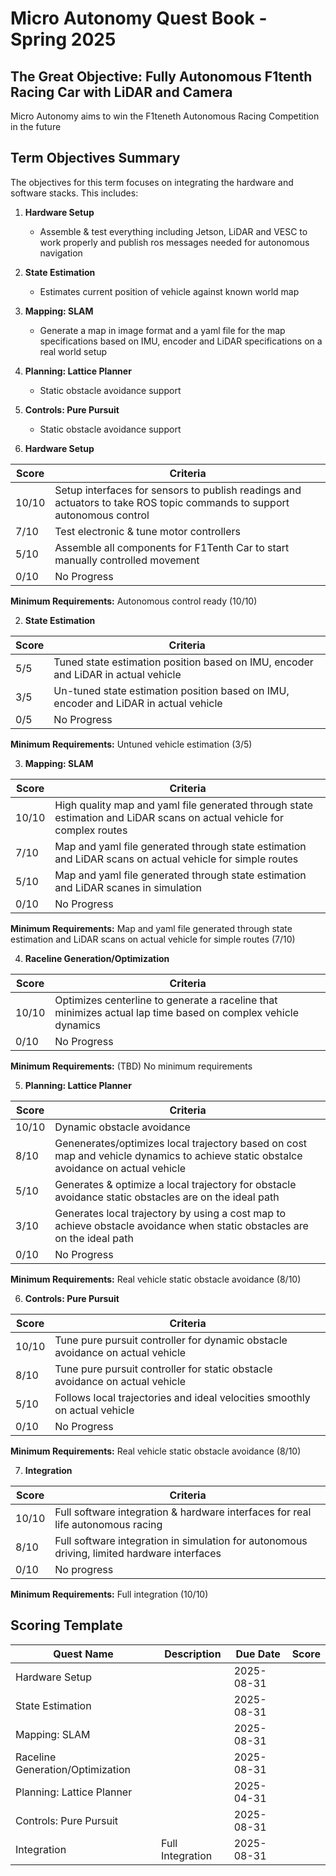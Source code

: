 # Micro Autonomy Quest Book - Spring 2025

## The Great Objective: Fully Autonomous F1tenth Racing Car with LiDAR and Camera

Micro Autonomy aims to win the F1teneth Autonomous Racing Competition in the future

## Term Objectives Summary

The objectives for this term focuses on integrating the hardware and software stacks. This includes:

1. **Hardware Setup**
   - Assemble & test everything including Jetson, LiDAR and VESC to work properly and publish ros messages needed for autonomous navigation
2. **State Estimation**
   - Estimates current position of vehicle against known world map
2. **Mapping: SLAM**
   - Generate a map in image format and a yaml file for the map specifications based on IMU, encoder and LiDAR specifications on a real world setup
3. **Planning: Lattice Planner**
   - Static obstacle avoidance support
4. **Controls: Pure Pursuit**
   - Static obstacle avoidance support

1. **Hardware Setup**

| Score | Criteria                                                                 |
|-------|-------------------------------------------------------------------------|
| 10/10 |  Setup interfaces for sensors to publish readings and actuators to take ROS topic commands to support autonomous control|
| 7/10 |  Test electronic & tune motor controllers |
| 5/10 |  Assemble all components for F1Tenth Car to start manually controlled movement|
| 0/10  | No Progress                                                          |

**Minimum Requirements:** Autonomous control ready (10/10)

2. **State Estimation**

| Score | Criteria                                                                 |
|-------|-------------------------------------------------------------------------|
| 5/5  | Tuned state estimation position based on IMU, encoder and LiDAR in actual vehicle | 
| 3/5  | Un-tuned state estimation position based on IMU, encoder and LiDAR in actual vehicle | 
| 0/5  | No Progress                                                          |

**Minimum Requirements:** Untuned vehicle estimation (3/5)

3. **Mapping: SLAM**

| Score | Criteria                                                                 |
|-------|-------------------------------------------------------------------------|
| 10/10 | High quality map and yaml file generated through state estimation and LiDAR scans on actual vehicle for complex routes|
| 7/10 | Map and yaml file generated through state estimation and LiDAR scans on actual vehicle for simple routes|
| 5/10  | Map and yaml file generated through state estimation and LiDAR scanes in simulation | 
| 0/10  | No Progress                                                          |

**Minimum Requirements:** Map and yaml file generated through state estimation and LiDAR scans on actual vehicle for simple routes (7/10)


4. **Raceline Generation/Optimization**

| Score | Criteria                                                                 |
|-------|-------------------------------------------------------------------------|
| 10/10 | Optimizes centerline to generate a raceline that minimizes actual lap time based on complex vehicle dynamics |
| 0/10  | No Progress                                                          |

**Minimum Requirements:** (TBD) No minimum requirements

5. **Planning: Lattice Planner**

| Score | Criteria                                                                 |
|-------|-------------------------------------------------------------------------|
| 10/10 | Dynamic obstacle avoidance |
| 8/10 | Genenerates/optimizes local trajectory based on cost map and vehicle dynamics to achieve static obstalce avoidance on actual vehicle|
| 5/10  | Generates & optimize a local trajectory for obstacle avoidance static obstacles are on the ideal path | 
| 3/10  | Generates local trajectory by using a cost map to achieve obstacle avoidance when static obstacles are on the ideal path | 
| 0/10  | No Progress                                                          |

**Minimum Requirements:** Real vehicle static obstacle avoidance (8/10) 

6. **Controls: Pure Pursuit**

| Score | Criteria                                                                 |
|-------|-------------------------------------------------------------------------|
| 10/10 | Tune pure pursuit controller for dynamic obstacle avoidance on actual vehicle |
| 8/10 | Tune pure pursuit controller for static obstacle avoidance on actual vehicle |
| 5/10 | Follows local trajectories and ideal velocities smoothly on actual vehicle |
| 0/10  | No Progress                                                          |

**Minimum Requirements:** Real vehicle static obstacle avoidance (8/10)

7. **Integration**

| Score | Criteria                                                                 |
|-------|-------------------------------------------------------------------------|
| 10/10 | Full software integration & hardware interfaces for real life autonomous racing |
| 8/10  | Full software integration in simulation for autonomous driving, limited hardware interfaces | 
| 0/10  | No progress| 

**Minimum Requirements:** Full integration (10/10)

## Scoring Template

| Quest Name | Description | Due Date | Score |
|------------|-------------|----------|-------|
| Hardware Setup |  | 2025-08-31 |  |
| State Estimation |  | 2025-08-31 |  |
| Mapping: SLAM |  | 2025-08-31 |  |
| Raceline Generation/Optimization |  | 2025-08-31 |  |
| Planning: Lattice Planner |  | 2025-04-31 |  |
| Controls: Pure Pursuit |  | 2025-08-31 |  |
| Integration | Full Integration | 2025-08-31 |  |